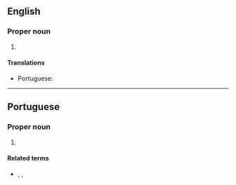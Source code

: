 ==English==
{{wikipedia}}

===Proper noun===
{{en-proper noun|head=Rio Grande do Sul}}

# {{place:Brazil/state|en|capital=Porto Alegre|region=South Region}}

====Translations====
{{trans-top|state in southern Brazil}}
* Portuguese: {{t+|pt|Rio Grande do Sul|m}}
{{trans-mid}}
{{trans-bottom}}

----

==Portuguese==
===Proper noun===
{{pt-proper noun|m}}
# {{place|pt|state|macroregion/pt:South Region|c/pt:Brazil|capital=pt:Porto Alegre}}

====Related terms====
* {{l|pt|gaúcho}}, {{l|pt|sul-riograndense}}, {{l|pt|riograndense}} {{gloss|[[demonym]]s}}